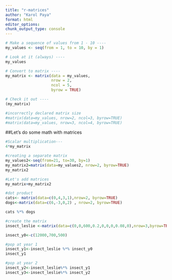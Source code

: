 ```yaml
---
title: "r-matrices"
author: "Karol Paya"
format: html
editor_options: 
chunk_output_type: console
---
```


```r
# Make a sequence of values from 1 - 10 ----
my_values <- seq(from = 1, to = 10, by = 1)

# Look at it (always) ----
my_values
```

```r
# Convert to matrix ----
my_matrix <- matrix(data = my_values,
                    nrow = 2,
                    ncol = 5,
                    byrow = TRUE)

# Check it out ----
(my_matrix)
```
```r
#incorrectly declared matrix size
#matrix(data=my_values, nrow=2, ncol=3, byrow=TRUE)
#matrix(data=my_values, nrow=3, ncol=4, byrow=TRUE)
```

##Let's do some math with matrices


```r
#Scalar multiplication---
4*my_matrix

#creating a separate matrix
my_values2<-seq(from=21, to=30, by=1)
my_matrix2=matrix(data=my_values2, nrow=2, byrow=TRUE)
my_matrix2
```

```r
#Let's add matrices
my_matrix+my_matrix2

#dot product
cats<- matrix(data=c(0,4,3,1),nrow=2, byrow=TRUE)
dogs<-matrix(data=c(6,-3,0,2) , nrow=2, byrow=TRUE)

cats %*% dogs
```

```r
#create the matrix
insect_leslie <-matrix(data=c(0,0,600,0.2,0,0,0,0.08,0),nrow=3,byrow=TRUE)

insect_y0<-c(12000,700,500)

#pop at year 1
insect_y1<-insect_leslie %*% insect_y0
insect_y1
```

```r
#pop at year 2
insect_y2<-insect_leslie%*% insect_y1
insect_y3<-insect_leslie%*% insect_y2
```



